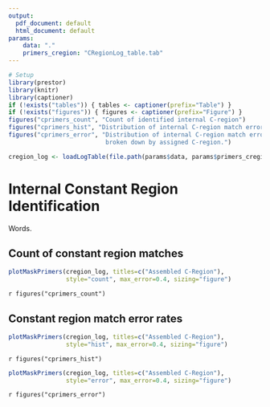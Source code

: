 ```yaml
---
output:
  pdf_document: default
  html_document: default
params:
    data: "."
    primers_cregion: "CRegionLog_table.tab"
---
```


```r
# Setup
library(prestor)
library(knitr)
library(captioner)
if (!exists("tables")) { tables <- captioner(prefix="Table") }
if (!exists("figures")) { figures <- captioner(prefix="Figure") }
figures("cprimers_count", "Count of identified internal C-region")
figures("cprimers_hist", "Distribution of internal C-region match error rates.")
figures("cprimers_error", "Distribution of internal C-region match error rates, 
                           broken down by assigned C-region.")
```

```r
cregion_log <- loadLogTable(file.path(params$data, params$primers_cregion))
```

# Internal Constant Region Identification

Words.

## Count of constant region matches

```r
plotMaskPrimers(cregion_log, titles=c("Assembled C-Region"), 
                style="count", max_error=0.4, sizing="figure")
```

`r figures("cprimers_count")`

## Constant region match error rates

```r
plotMaskPrimers(cregion_log, titles=c("Assembled C-Region"), 
                style="hist", max_error=0.4, sizing="figure")
```

`r figures("cprimers_hist")`

```r
plotMaskPrimers(cregion_log, titles=c("Assembled C-Region"), 
                style="error", max_error=0.4, sizing="figure")
```

`r figures("cprimers_error")`
